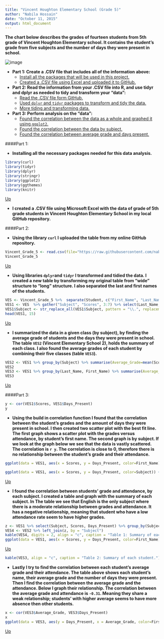 ```yaml
---
title: "Vincent Houghton Elementary School (Grade 5)"
author: "Nabila Hossain"
date: "October 11, 2015"
output: html_document
---
```


__The chart below describes the grades of fourteen students from 5th grade of Vincent Houghton Elementary school. It contains the student's grade from five subjects and the number of days they were present in school.__

![image](https://raw.githubusercontent.com/nabilahossain/Class-IS607/master/Project%202/Vincent%20Houghton%20Elementary%20School/Vincent%20Houghton%20(Grade%205).bmp)<a name="A"/>  
 

* __Part 1: Create a .CSV file that includes all of the information above:__
    * [Install all the packages that will be used in this project.](#1a)  
    * [Created a .CSV file using Excel and uploaded it to GitHub.](#1b)   
* __Part 2: Read the information from your .CSV file into R, and use tidyr and dplyr as needed to tidy and transform your "data":__   
     * [Read the .CSV file form GitHub.](#2a)  
     * [Used `dplyr` and `tidyr` packages to transform and tidy the data.](#2b)  
     * [More tiding and transforming data.](#2c)  
* __Part 3: Perform analysis on the "data":__   
     * [Found the correlation between the data as a whole and graphed it using `ggplot2`.](#3a)  
     * [Found the correlation between the data by subject.](#3b) 
     * [Found the correlation between average grade and days present.](#3c)      


####Part 1:       

* <a name="1a"/>__Installing all the necessary packages needed for this data analysis.__

```r
library(curl)
library(tidyr)
library(dplyr)
library(stringr)
library(ggplot2)
library(ggthemes)
library(knitr)
```

[Up](#A)  

* <a name="1b"/>__I created a .CSV file using Microsoft Excel with the data of grade of 5th grade students in Vincent Houghton Elementary School in my local GitHub repository.__

####Part 2:    

* <a name="2a"/>__Using the library `curl` I uploaded the table from my online GitHub repository.__

```r
Vincent_Grade_5 <- read.csv(file="https://raw.githubusercontent.com/nabilahossain/Class-IS607/master/Project%202/Vincent%20Houghton%20Elementary%20School/Vincent%20Houghton%20(Grade%205).csv", header=TRUE, sep=",")
Vincent_Grade_5
```

[Up](#A)  


* <a name="2b"/>__Using libraries `dplyr`and `tidyr` I transformed and tidied the data. I created a new table by transforming my original table from "wide" structure to "long" structure. I also separated the last and first names of the students.__

```r
VES <- Vincent_Grade_5 %>%  separate(Student, c("First_Name", "Last_Name")) %>%  arrange(Last_Name)
VES1 <- VES  %>% gather("Subject", "Scores", 3:7) %>% select(Last_Name, First_Name, Subject, Scores, Days_Present = Days.Present)
VES1$Subject <- str_replace_all(VES1$Subject, pattern = "\\.", replacement = " ") 
head(VES1, 15)

```

[Up](#A)  


* <a name="2c"/>__I summarized the data in a given class (by subject), by finding the average grade of students and the days they were present in school. The table `VES2` (Vincent Elementary School 2), holds the summary of each class. I also found the average grades of each student by combining their five classes (table `VES3`).__

```r
VES2 <- VES1 %>% group_by(Subject) %>% summarise(Average_Grade=mean(Scores), Average_Days_Present=mean(Days_Present)) %>% data.frame()
VES2
VES3 <- VES1 %>% group_by(Last_Name, First_Name) %>% summarise(Average_Grade=mean(Scores), Days_Present=mean(Days_Present)) %>% data.frame()
VES3
```

[Up](#A)  

####Part 3:<a name="3a"/>     
  
```r
y <- cor(VES1$Scores, VES1$Days_Present)
y
```
    
* __Using the build in correlation function I found that the correlation between the student's grades and the amount of days they were present in school. I then created two scatter plot with the best fit line. The first graph shows a scatter plot with the grades versus attendance, by student's first name. The second graph is by subject. If we look at the graph below we see that the data is vastly scattered. The correlation is `r y`. The correlation is close to 0, therefore there is no relationship between the student's grade and their attendance.__ 


```r
ggplot(data = VES1, aes(x = Scores, y = Days_Present, color=First_Name)) +  geom_point(aes(shape = First_Name)) + theme_igray() + geom_smooth(method = "lm", se=FALSE, color="black", formula = y ~ x) + scale_shape_manual(values = c(1:14)) + ggtitle("Graph 1: Grades Vs Days Present (by student)") + ylab("Days Present") + xlab("Grades")

ggplot(data = VES1, aes(x = Scores, y = Days_Present, color=Subject)) +  geom_point() + scale_colour_tableau()  + theme_solarized(light=FALSE) + ggtitle("Graph 2: Grades Vs. Days Present (by subject)") + geom_smooth(method = "lm", se=FALSE, color="yellow", formula = y ~ x) + ylab("Days Present") + xlab("Grades")
```

[Up](#A)  


* <a name="3b"/>__I found the correlation between students' grade and attendance, by each subject. I created a table and graph with the summary of each subject. In The table we see that English is the only subject where there is a moderate relationship between grades and attendance. It has a negative relationship, meaning that student who have a low attendance rate seem to have higher grades.__

```r
z <- VES1 %>% select(Subject, Scores, Days_Present) %>% group_by(Subject) %>% summarize(Correlation = cor(Scores, Days_Present)) %>% data.frame()
VES4 <- VES2 %>% left_join(z, by = "Subject")
kable(VES4, digits = 2, align = "c", caption = "Table 1: Summary of each subject.")
ggplot(data = VES1, aes(x = Scores, y = Days_Present, color=First_Name)) +  geom_point() + geom_smooth(method = "lm", se=FALSE, color="black", formula = y ~ x) + facet_wrap(~Subject) + theme_igray() + ggtitle("Graph 3: Grades Vs. Days Present in Each subject (by students)") + ylab("Days Present") + xlab("Grades")   
```

[Up](#A)  

<a name="3c"/>
```r
kable(VES3, align = "c", caption = "Table 2: Summary of each student.")   
```

* __Lastly I try to find the correlation between each student's average grade and their attendance. The table above shows each student's name, their average grade and the number of days they were present. Then I find the correlation between the average grade and the attendance. Below I graph their relationship. The correlation between the average grade and attendance is `-0.31`. Meaning they share a weak relationship; students' with higher average seems to have more absence then other students.__

```r
x <- cor(VES3$Average_Grade, VES3$Days_Present)
x
ggplot(data = VES3, aes(y = Days_Present, x = Average_Grade, color=First_Name)) +  geom_point() + theme_solarized(light=FALSE) + geom_smooth(method = "lm", se=FALSE, color="red", formula = y ~ x) + ggtitle("Graph 4: Average Grade Vs. Days Present")+ ylab("Days Present") + xlab("Average Grades") 
```


[Up](#A)  
